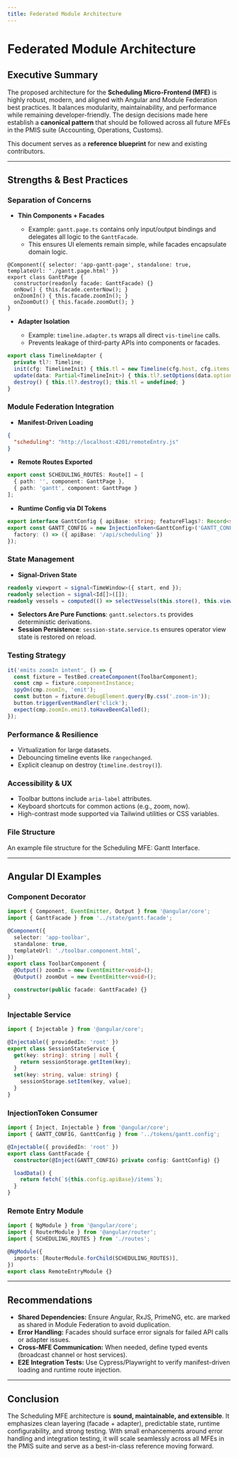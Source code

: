 ```yaml
---
title: Federated Module Architecture
---
```



# Federated Module Architecture

## Executive Summary

The proposed architecture for the **Scheduling Micro-Frontend (MFE)** is highly robust, modern, and aligned with 
Angular and Module Federation best practices. It balances modularity, maintainability, and performance while remaining 
developer-friendly. The design decisions made here establish a **canonical pattern** that should be followed across 
all future MFEs in the PMIS suite (Accounting, Operations, Customs). 

This document serves as a **reference blueprint** for new and existing contributors.

---

## Strengths & Best Practices

### Separation of Concerns

* **Thin Components + Facades**

  * Example: `gantt.page.ts` contains only input/output bindings and delegates all logic to the `GanttFacade`.
  * This ensures UI elements remain simple, while facades encapsulate domain logic.

```tsx filename="pages/views/gantt/gantt.page.ts"
@Component({ selector: 'app-gantt-page', standalone: true, templateUrl: './gantt.page.html' })
export class GanttPage {
  constructor(readonly facade: GanttFacade) {}
  onNow() { this.facade.centerNow(); }
  onZoomIn() { this.facade.zoomIn(); }
  onZoomOut() { this.facade.zoomOut(); }
}
```

* **Adapter Isolation**

  * Example: `timeline.adapter.ts` wraps all direct `vis-timeline` calls.
  * Prevents leakage of third-party APIs into components or facades.

```ts filename="timeline/timeline.adapter.ts"
export class TimelineAdapter {
  private tl?: Timeline;
  init(cfg: TimelineInit) { this.tl = new Timeline(cfg.host, cfg.items, cfg.groups, cfg.options); }
  update(data: Partial<TimelineInit>) { this.tl?.setOptions(data.options ?? {}); }
  destroy() { this.tl?.destroy(); this.tl = undefined; }
}
```

### Module Federation Integration

* **Manifest-Driven Loading**

```json filename="host/assets/mf.manifest.json"
{
  "scheduling": "http://localhost:4201/remoteEntry.js"
}
```

* **Remote Routes Exported**

```ts filename="remote/routes.ts"
export const SCHEDULING_ROUTES: Route[] = [
  { path: '', component: GanttPage },
  { path: 'gantt', component: GanttPage }
];
```

* **Runtime Config via DI Tokens**

```ts filename="tokens/gantt.config.ts"
export interface GanttConfig { apiBase: string; featureFlags?: Record<string, boolean>; }
export const GANTT_CONFIG = new InjectionToken<GanttConfig>('GANTT_CONFIG', {
  factory: () => ({ apiBase: '/api/scheduling' })
});
```

### State Management

* **Signal-Driven State**

```ts filename="state/gantt.facade.ts"
readonly viewport = signal<TimeWindow>({ start, end });
readonly selection = signal<Id[]>([]);
readonly vessels = computed(() => selectVessels(this.store(), this.viewport()));
```

* **Selectors Are Pure Functions**: `gantt.selectors.ts` provides deterministic derivations.
* **Session Persistence**: `session-state.service.ts` ensures operator view state is restored on reload.

### Testing Strategy

```ts filename="components/toolbar.component.spec.ts"
it('emits zoomIn intent', () => {
  const fixture = TestBed.createComponent(ToolbarComponent);
  const cmp = fixture.componentInstance;
  spyOn(cmp.zoomIn, 'emit');
  const button = fixture.debugElement.query(By.css('.zoom-in'));
  button.triggerEventHandler('click');
  expect(cmp.zoomIn.emit).toHaveBeenCalled();
});
```

### Performance & Resilience

* Virtualization for large datasets.
* Debouncing timeline events like `rangechanged`.
* Explicit cleanup on destroy (`timeline.destroy()`).

### Accessibility & UX

* Toolbar buttons include `aria-label` attributes.
* Keyboard shortcuts for common actions (e.g., zoom, now).
* High-contrast mode supported via Tailwind utilities or CSS variables.

### File Structure
An example file structure for the Scheduling MFE: Gantt Interface.

<FileTree>
  <FileTree.Folder name="scheduling-mfe" defaultOpen>
    <FileTree.Folder name="pages" defaultOpen>
      <FileTree.Folder name="views" defaultOpen>
        <FileTree.Folder name="gantt" defaultOpen>
          <FileTree.File name="gantt.page.ts" />
          <FileTree.File name="gantt.page.html" />
          <FileTree.File name="gantt.page.css" />
        </FileTree.Folder>
      </FileTree.Folder>
    </FileTree.Folder>
    <FileTree.Folder name="state" defaultOpen>
      <FileTree.File name="gantt.facade.ts" />
      <FileTree.File name="gantt.models.ts" />
      <FileTree.File name="gantt.selectors.ts" />
    </FileTree.Folder>
    <FileTree.Folder name="timeline" defaultOpen>
      <FileTree.File name="timeline.adapter.ts" />
      <FileTree.Folder name="plugins" defaultOpen>
        <FileTree.File name="background-columns.directive.ts" />
        <FileTree.File name="selection-sync.directive.ts" />
        <FileTree.File name="window-sync.directive.ts" />
        <FileTree.File name="resize-observer.directive.ts" />
      </FileTree.Folder>
    </FileTree.Folder>
    <FileTree.Folder name="components" defaultOpen>
      <FileTree.File name="toolbar.component.ts" />
      <FileTree.File name="overview.component.ts" />
      <FileTree.File name="item.component.ts" />
    </FileTree.Folder>
    <FileTree.Folder name="services" defaultOpen>
      <FileTree.File name="session-state.service.ts" />
    </FileTree.Folder>
    <FileTree.Folder name="tokens" defaultOpen>
      <FileTree.File name="gantt.config.ts" />
    </FileTree.Folder>
    <FileTree.Folder name="remote" defaultOpen>
      <FileTree.File name="remote-entry.module.ts" />
      <FileTree.File name="routes.ts" />
    </FileTree.Folder>
    <FileTree.Folder name="assets" defaultOpen>
      <FileTree.Folder name="styles" />
    </FileTree.Folder>
    <FileTree.Folder name="testing" defaultOpen>
      <FileTree.File name="gantt.facade.spec.ts" />
      <FileTree.File name="timeline.adapter.spec.ts" />
      <FileTree.File name="toolbar.component.spec.ts" />
    </FileTree.Folder>
  </FileTree.Folder>
  
</FileTree>

---

## Angular DI Examples

### Component Decorator

```ts filename="components/toolbar.component.ts"
import { Component, EventEmitter, Output } from '@angular/core';
import { GanttFacade } from '../state/gantt.facade';

@Component({
  selector: 'app-toolbar',
  standalone: true,
  templateUrl: './toolbar.component.html',
})
export class ToolbarComponent {
  @Output() zoomIn = new EventEmitter<void>();
  @Output() zoomOut = new EventEmitter<void>();

  constructor(public facade: GanttFacade) {}
}
```

### Injectable Service

```ts filename="services/session-state.service.ts"
import { Injectable } from '@angular/core';

@Injectable({ providedIn: 'root' })
export class SessionStateService {
  get(key: string): string | null {
    return sessionStorage.getItem(key);
  }
  set(key: string, value: string) {
    sessionStorage.setItem(key, value);
  }
}
```

### InjectionToken Consumer

```ts filename="state/gantt.facade.ts"
import { Inject, Injectable } from '@angular/core';
import { GANTT_CONFIG, GanttConfig } from '../tokens/gantt.config';

@Injectable({ providedIn: 'root' })
export class GanttFacade {
  constructor(@Inject(GANTT_CONFIG) private config: GanttConfig) {}

  loadData() {
    return fetch(`${this.config.apiBase}/items`);
  }
}
```

### Remote Entry Module

```ts filename="remote/remote-entry.module.ts"
import { NgModule } from '@angular/core';
import { RouterModule } from '@angular/router';
import { SCHEDULING_ROUTES } from './routes';

@NgModule({
  imports: [RouterModule.forChild(SCHEDULING_ROUTES)],
})
export class RemoteEntryModule {}
```

---

## Recommendations

* **Shared Dependencies:** Ensure Angular, RxJS, PrimeNG, etc. are marked as shared in Module Federation to avoid duplication.
* **Error Handling:** Facades should surface error signals for failed API calls or adapter issues.
* **Cross-MFE Communication:** When needed, define typed events (broadcast channel or host services).
* **E2E Integration Tests:** Use Cypress/Playwright to verify manifest-driven loading and runtime route injection.

---

## Conclusion

The Scheduling MFE architecture is **sound, maintainable, and extensible**. It emphasizes clean layering (facade + adapter), predictable state, runtime configurability, and strong testing. With small enhancements around error handling and integration testing, it will scale seamlessly across all MFEs in the PMIS suite and serve as a best-in-class reference moving forward.
